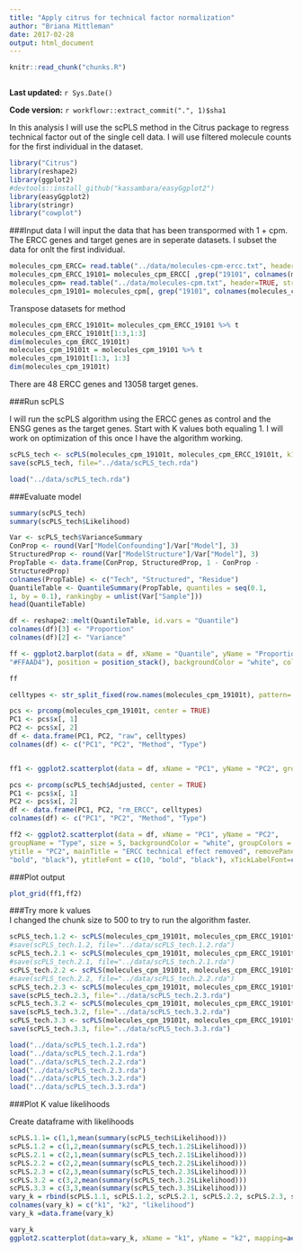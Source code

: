 ```yaml
---
title: "Apply citrus for technical factor normalization"
author: "Briana Mittleman"
date: 2017-02-28
output: html_document
---
```


```r
knitr::read_chunk("chunks.R")
```

```r
```

**Last updated:** `r Sys.Date()`

**Code version:** `r workflowr::extract_commit(".", 1)$sha1`

In this analysis I will use the scPLS method in the Citrus package to regress technical factor out of the single cell data. I will use filtered molecule counts for the first individual in the dataset.  

```r
library("Citrus")
library(reshape2)
library(ggplot2) 
#devtools::install_github("kassambara/easyGgplot2")
library(easyGgplot2)
library(stringr)
library("cowplot")
```


###Input data
I will input the data that has been transpormed with 1 + cpm. The ERCC genes and target genes are in seperate datasets. I subset the data for onlt the first individual.  

```r
molecules_cpm_ERCC= read.table("../data/molecules-cpm-ercc.txt", header=TRUE, stringsAsFactors = FALSE)
molecules_cpm_ERCC_19101= molecules_cpm_ERCC[ ,grep("19101", colnames(molecules_cpm_ERCC) )]
molecules_cpm= read.table("../data/molecules-cpm.txt", header=TRUE, stringsAsFactors = FALSE)
molecules_cpm_19101= molecules_cpm[, grep("19101", colnames(molecules_cpm) )]
```

Transpose datasets for method  

```r
molecules_cpm_ERCC_19101t= molecules_cpm_ERCC_19101 %>% t
molecules_cpm_ERCC_19101t[1:3,1:3]
dim(molecules_cpm_ERCC_19101t)
molecules_cpm_19101t = molecules_cpm_19101 %>% t 
molecules_cpm_19101t[1:3, 1:3]
dim(molecules_cpm_19101t)
```

There are 48 ERCC genes and 13058 target genes.  

###Run scPLS  

I will run the scPLS algorithm using the ERCC genes as control and the ENSG genes as the target genes. Start with K values both equaling 1. I will work on optimization of this once I have the algorithm working.    

```r
scPLS_tech <- scPLS(molecules_cpm_19101t, molecules_cpm_ERCC_19101t, k1 = 1, k2 = 1, iter = 100, method = "EM", Chunk = TRUE, center = TRUE)
save(scPLS_tech, file="../data/scPLS_tech.rda")
```

```r
load("../data/scPLS_tech.rda")
```

###Evaluate model  

```r
summary(scPLS_tech)
summary(scPLS_tech$Likelihood)
```
```r
Var <- scPLS_tech$VarianceSummary
ConProp <- round(Var["ModelConfounding"]/Var["Model"], 3)
StructuredProp <- round(Var["ModelStructure"]/Var["Model"], 3) 
PropTable <- data.frame(ConProp, StructuredProp, 1 - ConProp -
StructuredProp)
colnames(PropTable) <- c("Tech", "Structured", "Residue")
QuantileTable <- QuantileSummary(PropTable, quantiles = seq(0.1,
1, by = 0.1), rankingby = unlist(Var["Sample"]))
head(QuantileTable)
```
```r
df <- reshape2::melt(QuantileTable, id.vars = "Quantile") 
colnames(df)[3] <- "Proportion"
colnames(df)[2] <- "Variance"

ff <- ggplot2.barplot(data = df, xName = "Quantile", yName = "Proportion", groupName = "Variance", groupColors = c("#66B2FF", "#FFB266",
"#FFAAD4"), position = position_stack(), backgroundColor = "white", color = "black", xtitle = "Quantile (%)", ytitle = "Proportion", mainTitle = "", removePanelGrid = TRUE, removePanelBorder = TRUE, axisLine = c(0.5, "solid", "black"), ylim = c(0, 1.05), legendPosition = "top", legendTextFont = c(10, "bold", "black"))

ff
```



```r
celltypes <- str_split_fixed(row.names(molecules_cpm_19101t), pattern= ".[A-H]", n=3)[,2]

pcs <- prcomp(molecules_cpm_19101t, center = TRUE)
PC1 <- pcs$x[, 1]
PC2 <- pcs$x[, 2]
df <- data.frame(PC1, PC2, "raw", celltypes) 
colnames(df) <- c("PC1", "PC2", "Method", "Type")


ff1 <- ggplot2.scatterplot(data = df, xName = "PC1", yName = "PC2", groupName = "Type", size = 5, backgroundColor = "white", groupColors = c("#66B2FF", "#FFB266", "#FFAAD4"), xtitle = "PC1", ytitle = "PC2", mainTitle = "Raw", removePanelGrid = TRUE, removePanelBorder = TRUE, setShapeByGroupName = TRUE, showLegend = FALSE, mainTitleFont = c(15, "bold", "black"), xtitleFont = c(10,"bold", "black"), ytitleFont = c(10, "bold", "black"), xTickLabelFont = c(10, "bold", "black"), yTickLabelFont = c(10, "bold", "black"))

pcs <- prcomp(scPLS_tech$Adjusted, center = TRUE)
PC1 <- pcs$x[, 1]
PC2 <- pcs$x[, 2]
df <- data.frame(PC1, PC2, "rm_ERCC", celltypes) 
colnames(df) <- c("PC1", "PC2", "Method", "Type")

ff2 <- ggplot2.scatterplot(data = df, xName = "PC1", yName = "PC2",
groupName = "Type", size = 5, backgroundColor = "white", groupColors = c("#66B2FF", "#FFB266", "#FFAAD4"), xtitle = "PC1",
ytitle = "PC2", mainTitle = "ERCC technical effect removed", removePanelGrid = TRUE, removePanelBorder = TRUE, setShapeByGroupName = TRUE, showLegend = TRUE, mainTitleFont = c(10, "bold", "black"), xtitleFont = c(10,
"bold", "black"), ytitleFont = c(10, "bold", "black"), xTickLabelFont=c(10, "bold", "black"), yTickLabelFont= c(10, "bold", "black"), legendTitle= "Cell type", legendTitleFont= c(10, "bold", "black"), legendTextFont = c(10, "bold", "black") )

```


###Plot output  


```r
plot_grid(ff1,ff2)
```


###Try more k values  
I changed the chunk size to 500 to try to run the algorithm faster.  

```r
scPLS_tech.1.2 <- scPLS(molecules_cpm_19101t, molecules_cpm_ERCC_19101t, k1 = 1, k2 = 2, iter = 100, method = "EM", Chunk = TRUE, chunk.size = 500, center = TRUE)
#save(scPLS_tech.1.2, file="../data/scPLS_tech.1.2.rda")
scPLS_tech.2.1 <- scPLS(molecules_cpm_19101t, molecules_cpm_ERCC_19101t, k1 = 2, k2 = 1, iter = 100, method = "EM", Chunk = TRUE, chunk.size = 500, center = TRUE)
#save(scPLS_tech.2.1, file="../data/scPLS_tech.2.1.rda")
scPLS_tech.2.2 <- scPLS(molecules_cpm_19101t, molecules_cpm_ERCC_19101t, k1 = 2, k2 = 2, iter = 100, method = "EM", Chunk = TRUE, chunk.size = 500, center = TRUE)
#save(scPLS_tech.2.2, file="../data/scPLS_tech.2.2.rda")
scPLS_tech.2.3 <- scPLS(molecules_cpm_19101t, molecules_cpm_ERCC_19101t, k1 = 2, k2 = 3, iter = 100, method = "EM", Chunk = TRUE, chunk.size = 500, center = TRUE)
save(scPLS_tech.2.3, file="../data/scPLS_tech.2.3.rda")
scPLS_tech.3.2 <- scPLS(molecules_cpm_19101t, molecules_cpm_ERCC_19101t, k1 = 3, k2 = 2, iter = 100, method = "EM", Chunk = TRUE,chunk.size = 500,  center = TRUE)
save(scPLS_tech.3.2, file="../data/scPLS_tech.3.2.rda")
scPLS_tech.3.3 <- scPLS(molecules_cpm_19101t, molecules_cpm_ERCC_19101t, k1 = 3, k2 = 3, iter = 100, method = "EM", Chunk = TRUE,chunk.size = 500,  center = TRUE)
save(scPLS_tech.3.3, file="../data/scPLS_tech.3.3.rda")

```

```r
load("../data/scPLS_tech.1.2.rda")
load("../data/scPLS_tech.2.1.rda")
load("../data/scPLS_tech.2.2.rda")
load("../data/scPLS_tech.2.3.rda")
load("../data/scPLS_tech.3.2.rda")
load("../data/scPLS_tech.3.3.rda")
```

###Plot K value likelihoods  

Create dataframe with likelihoods  

```r
scPLS.1.1= c(1,1,mean(summary(scPLS_tech$Likelihood)))
scPLS.1.2 = c(1,2,mean(summary(scPLS_tech.1.2$Likelihood)))
scPLS.2.1 = c(2,1,mean(summary(scPLS_tech.2.1$Likelihood)))
scPLS.2.2 = c(2,2,mean(summary(scPLS_tech.2.2$Likelihood)))
scPLS.2.3 = c(2,3,mean(summary(scPLS_tech.2.3$Likelihood)))
scPLS.3.2 = c(3,2,mean(summary(scPLS_tech.3.2$Likelihood)))
scPLS.3.3 = c(3,3,mean(summary(scPLS_tech.3.3$Likelihood)))
vary_k = rbind(scPLS.1.1, scPLS.1.2, scPLS.2.1, scPLS.2.2, scPLS.2.3, scPLS.3.2, scPLS.3.2)
colnames(vary_k) = c("k1", "k2", "likelihood")
vary_k =data.frame(vary_k)
```

```r
vary_k
ggplot2.scatterplot(data=vary_k, xName = "k1", yName = "k2", mapping=aes(size =("likelihood")),  backgroundColor="white")

```

